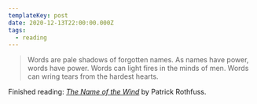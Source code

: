 ```yaml
---
templateKey: post
date: 2020-12-13T22:00:00.000Z
tags:
  - reading
---
```

> Words are pale shadows of forgotten names. As names have power, words have power. Words can light fires in the minds of men. Words can wring tears from the hardest hearts.

Finished reading: <i>[The Name of the Wind](https://www.goodreads.com/book/show/186074.The_Name_of_the_Wind)</i> by Patrick Rothfuss.